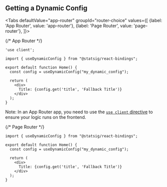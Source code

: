 

## Getting a Dynamic Config


<Tabs
  defaultValue="app-router"
  groupId="router-choice"
  values={[
    {label: 'App Router', value: 'app-router'},
    {label: 'Page Router', value: 'page-router'},
  ]}>




{/* App Router */}


<TabItem value="app-router">


```tsx
'use client';

import { useDynamicConfig } from "@statsig/react-bindings";

export default function Home() {
  const config = useDynamicConfig("my_dynamic_config");

  return (
    <div>
      Title: {config.get('title', 'Fallback Title')}
    </div>
  );
}
```

Note: In an App Router app, you need to use the 
[`use client` directive](https://nextjs.org/docs/app/building-your-application/rendering/client-components) to ensure your logic runs on the frontend.

</TabItem>









{/* Page Router */}

<TabItem value="page-router">

```tsx
import { useDynamicConfig } from "@statsig/react-bindings";

export default function Home() {
  const config = useDynamicConfig("my_dynamic_config");

  return (
    <div>
      Title: {config.get('title', 'Fallback Title')}
    </div>
  );
}
```

</TabItem>

</Tabs>




